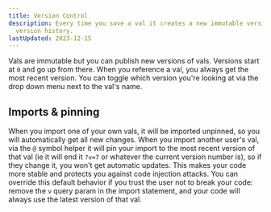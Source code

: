 ```yaml
---
title: Version Control
description: Every time you save a val it creates a new immutable version in the
  version history.
lastUpdated: 2023-12-15
---
```



Vals are immutable but you can publish new versions of vals. Versions start at
`0` and go up from there. When you reference a val, you always get the most
recent version. You can toggle which version you're looking at via the drop down
menu next to the val's name.

## Imports & pinning

When you import one of your own vals, it will be imported unpinned, so you will
automatically get all new changes. When you import another user's val, via the `@` symbol helper it will
pin your import to the most recent version of that val (ie it will end it `?v=7`
or whatever the current version number is), so if they change it, you won't get
automatic updates. This makes your code more stable and protects you against
code injection attacks. You can override this default behavior if you trust the
user not to break your code: remove the `v` query param in the import statement,
and your code will always use the latest version of that val.
